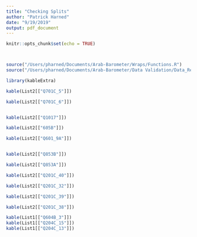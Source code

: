 ```yaml
---
title: "Checking Splits"
author: "Patrick Harned"
date: "9/19/2019"
output: pdf_document
---
```


```r

knitr::opts_chunk$set(echo = TRUE)



source("/Users/pharned/Documents/Arab-Barometer/Wraps/Functions.R")
source("/Users/pharned/Documents/Arab-Barometer/Data Validation/Data_Recode(9:19).R")

library(kableExtra)

```



```r



kable(List2[["Q701C_5"]])

kable(List2[["Q701C_6"]])


kable(List2[["Q1017"]])

kable(List2[["605B"]])

kable(List2[["Q601_9A"]])


kable(List2[["Q853B"]])

kable(List2[["Q853A"]])

kable(List2[["Q201C_40"]])

kable(List2[["Q201C_32"]])

kable(List2[["Q201C_39"]])

kable(List2[["Q201C_38"]])


```

```r
kable(List1[["Q604B_3"]])
kable(List1[["Q204C_15"]])
kable(List1[["Q204C_13"]])
```


